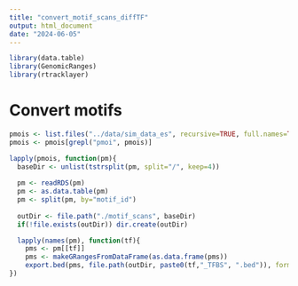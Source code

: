 ```yaml
---
title: "convert_motif_scans_diffTF"
output: html_document
date: "2024-06-05"
---
```


```r
library(data.table)
library(GenomicRanges)
library(rtracklayer)
```

# Convert motifs

```r
pmois <- list.files("../data/sim_data_es", recursive=TRUE, full.names=TRUE)
pmois <- pmois[grepl("pmoi", pmois)]

lapply(pmois, function(pm){
  baseDir <- unlist(tstrsplit(pm, split="/", keep=4))
  
  pm <- readRDS(pm)
  pm <- as.data.table(pm)
  pm <- split(pm, by="motif_id")
  
  outDir <- file.path("./motif_scans", baseDir)
  if(!file.exists(outDir)) dir.create(outDir)

  lapply(names(pm), function(tf){
    pms <- pm[[tf]]
    pms <- makeGRangesFromDataFrame(as.data.frame(pms))
    export.bed(pms, file.path(outDir, paste0(tf,"_TFBS", ".bed")), format="bed")})
})
```